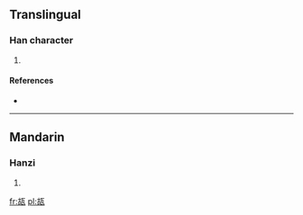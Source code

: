 ==Translingual==

===Han character===
{{Han char|rn=98|rad=瓦|as=05|sn=10|four=|canj=十口一女弓 (JRMVN)}}

# {{defn|Han|sort=瓦05}}

====References====
* {{Han ref|kx=0748.220|dkj=21470|dj=1157.130|hdz=21423.070|uh=74F3|ud=29939}}

----

==Mandarin==

===Hanzi===
{{cmn-hanzi|pin=[[hú]] ([[hu2]])|wg=hu<sup>2</sup>}}

# {{defn|Mandarin|sort=瓦05}}

[[fr:瓳]]
[[pl:瓳]]